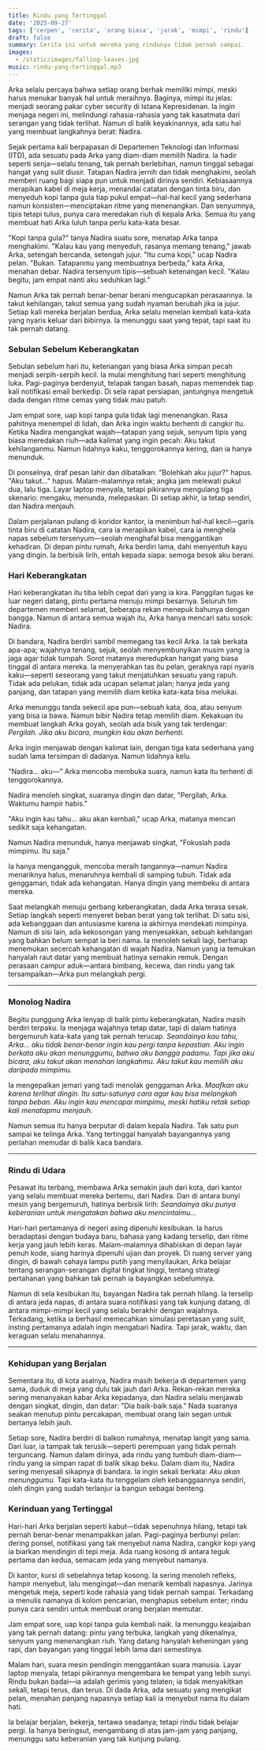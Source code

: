```yaml
---
title: Rindu yang Tertinggal
date: '2025-09-27'
tags: ['cerpen', 'cerita', 'orang biasa', 'jarak', 'mimpi', 'rindu']
draft: false
summary: Cerita ini untuk mereka yang rindunya tidak pernah sampai.
images:
  - /static/images/falling-leaves.jpg
music: rindu-yang-tertinggal.mp3
---
```


Arka selalu percaya bahwa setiap orang berhak memiliki mimpi, meski harus menukar banyak hal untuk meraihnya. Baginya, mimpi itu jelas: menjadi seorang pakar cyber security di Istana Kepresidenan. Ia ingin menjaga negeri ini, melindungi rahasia-rahasia yang tak kasatmata dari serangan yang tidak terlihat. Namun di balik keyakinannya, ada satu hal yang membuat langkahnya berat: Nadira.

Sejak pertama kali berpapasan di Departemen Teknologi dan Informasi (ITD), ada sesuatu pada Arka yang diam-diam memilih Nadira. Ia hadir seperti senja—selalu tenang, tak pernah berlebihan, namun tinggal sebagai hangat yang sulit diusir. Tatapan Nadira jernih dan tidak menghakimi, seolah memberi ruang bagi siapa pun untuk menjadi dirinya sendiri. Kebiasaannya merapikan kabel di meja kerja, menandai catatan dengan tinta biru, dan menyeduh kopi tanpa gula tiap pukul empat—hal-hal kecil yang sederhana namun konsisten—menciptakan ritme yang menenangkan. Dan senyumnya, tipis tetapi tulus, punya cara meredakan riuh di kepala Arka. Semua itu yang membuat hati Arka luluh tanpa perlu kata-kata besar.

"Kopi tanpa gula?" tanya Nadira suatu sore, menatap Arka tanpa menghakimi.
"Kalau kau yang menyeduh, rasanya memang tenang," jawab Arka, setengah bercanda, setengah jujur.
"Itu cuma kopi," ucap Nadira pelan.
"Bukan. Tatapanmu yang membuatnya berbeda," kata Arka, menahan debar.
Nadira tersenyum tipis—sebuah ketenangan kecil. "Kalau begitu, jam empat nanti aku seduhkan lagi."

Namun Arka tak pernah benar-benar berani mengucapkan perasaannya. Ia takut kehilangan, takut semua yang sudah nyaman berubah jika ia jujur. Setiap kali mereka berjalan berdua, Arka selalu menelan kembali kata-kata yang nyaris keluar dari bibirnya. Ia menunggu saat yang tepat, tapi saat itu tak pernah datang.

### Sebulan Sebelum Keberangkatan

Sebulan sebelum hari itu, ketenangan yang biasa Arka simpan pecah menjadi serpih-serpih kecil. Ia mulai menghitung hari seperti menghitung luka. Pagi-paginya berdenyut, telapak tangan basah, napas memendek tiap kali notifikasi email berkedip. Di sela rapat persiapan, jantungnya mengetuk dada dengan ritme cemas yang tidak mau patuh.

Jam empat sore, uap kopi tanpa gula tidak lagi menenangkan. Rasa pahitnya menempel di lidah, dan Arka ingin waktu berhenti di cangkir itu. Ketika Nadira mengangkat wajah—tatapan yang sejuk, senyum tipis yang biasa meredakan riuh—ada kalimat yang ingin pecah: Aku takut kehilanganmu. Namun lidahnya kaku, tenggorokannya kering, dan ia hanya menunduk.

Di ponselnya, draf pesan lahir dan dibatalkan: "Bolehkah aku jujur?" hapus. "Aku takut..." hapus. Malam-malamnya retak; angka jam melewati pukul dua, lalu tiga. Layar laptop menyala, tetapi pikirannya mengulang tiga skenario: mengaku, menunda, melepaskan. Di setiap akhir, ia tetap sendiri, dan Nadira menjauh.

Dalam perjalanan pulang di koridor kantor, ia menimbun hal-hal kecil—garis tinta biru di catatan Nadira, cara ia merapikan kabel, cara ia menghela napas sebelum tersenyum—seolah menghafal bisa menggantikan kehadiran. Di depan pintu rumah, Arka berdiri lama, dahi menyentuh kayu yang dingin. Ia berbisik lirih, entah kepada siapa: semoga besok aku berani.

### Hari Keberangkatan

Hari keberangkatan itu tiba lebih cepat dari yang ia kira. Panggilan tugas ke luar negeri datang, pintu pertama menuju mimpi besarnya. Seluruh tim departemen memberi selamat, beberapa rekan menepuk bahunya dengan bangga. Namun di antara semua wajah itu, Arka hanya mencari satu sosok: Nadira.

Di bandara, Nadira berdiri sambil memegang tas kecil Arka. Ia tak berkata apa-apa; wajahnya tenang, sejuk, seolah menyembunyikan musim yang ia jaga agar tidak tumpah. Sorot matanya meredupkan hangat yang biasa tinggal di antara mereka. Ia menyerahkan tas itu pelan, geraknya rapi nyaris kaku—seperti seseorang yang takut menjatuhkan sesuatu yang rapuh. Tidak ada pelukan, tidak ada ucapan selamat jalan; hanya jeda yang panjang, dan tatapan yang memilih diam ketika kata-kata bisa melukai.

Arka menunggu tanda sekecil apa pun—sebuah kata, doa, atau senyum yang bisa ia bawa. Namun bibir Nadira tetap memilih diam. Kekakuan itu membuat langkah Arka goyah, seolah ada bisik yang tak terdengar: *Pergilah. Jika aku bicara, mungkin kau akan berhenti.*

Arka ingin menjawab dengan kalimat lain, dengan tiga kata sederhana yang sudah lama tersimpan di dadanya. Namun lidahnya kelu.

"Nadira... aku—" Arka mencoba membuka suara, namun kata itu terhenti di tenggorokannya.

Nadira menoleh singkat, suaranya dingin dan datar, "Pergilah, Arka. Waktumu hampir habis."

"Aku ingin kau tahu... aku akan kembali," ucap Arka, matanya mencari sedikit saja kehangatan.

Namun Nadira menunduk, hanya menjawab singkat, "Fokuslah pada mimpimu. Itu saja."

Ia hanya mengangguk, mencoba meraih tangannya—namun Nadira menariknya halus, menaruhnya kembali di samping tubuh. Tidak ada genggaman, tidak ada kehangatan. Hanya dingin yang membeku di antara mereka.

Saat melangkah menuju gerbang keberangkatan, dada Arka terasa sesak. Setiap langkah seperti menyeret beban berat yang tak terlihat. Di satu sisi, ada kebanggaan dan antusiasme karena ia akhirnya mendekati mimpinya. Namun di sisi lain, ada kekosongan yang menyesakkan, sebuah kehilangan yang bahkan belum sempat ia beri nama. Ia menoleh sekali lagi, berharap menemukan secercah kehangatan di wajah Nadira. Namun yang ia temukan hanyalah raut datar yang membuat hatinya semakin remuk. Dengan perasaan campur aduk—antara bimbang, kecewa, dan rindu yang tak tersampaikan—Arka pun melangkah pergi.

---

### Monolog Nadira

Begitu punggung Arka lenyap di balik pintu keberangkatan, Nadira masih berdiri terpaku. Ia menjaga wajahnya tetap datar, tapi di dalam hatinya bergemuruh kata-kata yang tak pernah terucap. *Seandainya kau tahu, Arka... aku tidak benar-benar ingin kau pergi tanpa kepastian. Aku ingin berkata aku akan menunggumu, bahwa aku bangga padamu. Tapi jika aku bicara, aku takut akan menahan langkahmu. Aku takut kau memilih aku daripada mimpimu.*

Ia mengepalkan jemari yang tadi menolak genggaman Arka. *Maafkan aku karena terlihat dingin. Itu satu-satunya cara agar kau bisa melangkah tanpa beban. Aku ingin kau mencapai mimpimu, meski hatiku retak setiap kali menatapmu menjauh.*

Namun semua itu hanya berputar di dalam kepala Nadira. Tak satu pun sampai ke telinga Arka. Yang tertinggal hanyalah bayangannya yang perlahan memudar di balik kaca bandara.

---

### Rindu di Udara

Pesawat itu terbang, membawa Arka semakin jauh dari kota, dari kantor yang selalu membuat mereka bertemu, dari Nadira. Dan di antara bunyi mesin yang bergemuruh, hatinya berbisik lirih: *Seandainya aku punya keberanian untuk mengatakan bahwa aku mencintaimu...*

Hari-hari pertamanya di negeri asing dipenuhi kesibukan. Ia harus beradaptasi dengan budaya baru, bahasa yang kadang terselip, dan ritme kerja yang jauh lebih keras. Malam-malamnya dihabiskan di depan layar penuh kode, siang harinya dipenuhi ujian dan proyek. Di ruang server yang dingin, di bawah cahaya lampu putih yang menyilaukan, Arka belajar tentang serangan-serangan digital tingkat tinggi, tentang strategi pertahanan yang bahkan tak pernah ia bayangkan sebelumnya.

Namun di sela kesibukan itu, bayangan Nadira tak pernah hilang. Ia terselip di antara jeda napas, di antara suara notifikasi yang tak kunjung datang, di antara mimpi-mimpi kecil yang selalu berakhir dengan wajahnya. Terkadang, ketika ia berhasil memecahkan simulasi peretasan yang sulit, insting pertamanya adalah ingin mengabari Nadira. Tapi jarak, waktu, dan keraguan selalu menahannya.

---

### Kehidupan yang Berjalan

Sementara itu, di kota asalnya, Nadira masih bekerja di departemen yang sama, duduk di meja yang dulu tak jauh dari Arka. Rekan-rekan mereka sering menanyakan kabar Arka kepadanya, dan Nadira selalu menjawab dengan singkat, dingin, dan datar: "Dia baik-baik saja." Nada suaranya seakan menutup pintu percakapan, membuat orang lain segan untuk bertanya lebih jauh.

Setiap sore, Nadira berdiri di balkon rumahnya, menatap langit yang sama. Dari luar, ia tampak tak terusik—seperti perempuan yang tidak pernah terguncang. Namun dalam dirinya, ada rindu yang tumbuh diam-diam—rindu yang ia simpan rapat di balik sikap beku. Dalam diam itu, Nadira sering menyesali sikapnya di bandara. Ia ingin sekali berkata: *Aku akan menunggumu.* Tapi kata-kata itu tenggelam oleh kebanggaannya sendiri, oleh dingin yang sudah terlanjur ia bangun sebagai benteng.


### Kerinduan yang Tertinggal

Hari-hari Arka berjalan seperti kabut—tidak sepenuhnya hilang, tetapi tak pernah benar-benar menampakkan jalan. Pagi-paginya berbunyi pelan: dering ponsel, notifikasi yang tak menyebut nama Nadira, cangkir kopi yang ia biarkan mendingin di tepi meja. Ada ruang kosong di antara teguk pertama dan kedua, semacam jeda yang menyebut namanya.

Di kantor, kursi di sebelahnya tetap kosong. Ia sering menoleh refleks, hampir menyebut, lalu mengingat—dan menarik kembali napasnya. Jarinya mengetuk meja, seperti kode rahasia yang tidak pernah sampai. Terkadang ia menulis namanya di kolom pencarian, menghapus sebelum enter; rindu punya cara sendiri untuk membuat orang berjalan memutar.

Jam empat sore, uap kopi tanpa gula kembali naik. Ia menunggu keajaiban yang tak pernah datang: pintu yang terbuka, langkah yang dikenalnya, senyum yang menenangkan riuh. Yang datang hanyalah keheningan yang rapi, dan bayangan yang tinggal lebih lama dari semestinya.

Malam hari, suara mesin pendingin menggantikan suara manusia. Layar laptop menyala, tetapi pikirannya mengembara ke tempat yang lebih sunyi. Rindu bukan badai—ia adalah gerimis yang telaten; ia tidak menyakitkan sekali, tetapi terus, dan terus. Di dada Arka, ada sesuatu yang mengikat pelan, menahan panjang napasnya setiap kali ia menyebut nama itu dalam hati.

Ia belajar berjalan, bekerja, tertawa seadanya; tetapi rindu tidak belajar pergi. Ia hanya beringsut, mengambang di atas jam-jam yang panjang, menunggu satu keberanian yang tak kunjung pulang.